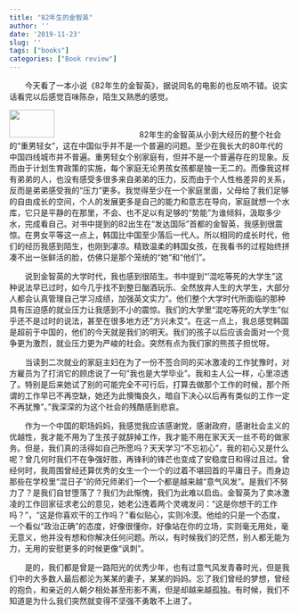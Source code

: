 ```yaml
---
title: "82年生的金智英"
author: ''
date: '2019-11-23'
slug: ''
tags: ["books"]
categories: ["Book review"]
---
```


&emsp;&emsp;今天看了一本小说《82年生的金智英》，据说同名的电影的也反响不错。说实话看完以后感觉百味陈杂，陌生又熟悉的感觉。<!--more-->

![](/post/Zhiying1982_files/Jinzhien.jpg){width=40% height=50px}
&emsp;&emsp;82年生的金智英从小到大经历的整个社会的“重男轻女”，这在中国似乎并不是一个普遍的问题。至少在我长大的80年代的中国四线城市并不普遍。重男轻女个别家庭有，但并不是一个普遍存在的现象。反而由于计划生育政策的实施，每个家庭无论男孩女孩都是独一无二的。而像我这样有弟弟的人，也没有感受多很多来自弟弟的压力，反而由于个人性格差异的关系，反而是弟弟感受我的“压力”更多。我觉得至少在一个家庭里面，父母给了我们足够的自由成长的空间，个人的发展更多是自己的能力和意志在导向，家庭就想一个水库，它只是平静的在那里，不会、也不足以有足够的“势能”为谁倾斜，汲取多少水，完成看自己。对书中提到的82出生在“发达国际”首都的金智英，我感到很震惊。在男女平等这一点上，韩国比中国至少落后一代人。所以相同的成长时代，他们的经历我感到陌生，也刚到凄凉。精致温柔的韩国女孩，在我看书的过程始终拼凑不出一张鲜活的脸，仿佛只是那个笼统的“她”和“他们”。

&emsp;&emsp;说到金智英的大学时代，我也感到很陌生。书中提到“‘混吃等死的大学生”这种说法早已过时，如今几乎找不到整日酗酒玩乐、全然放弃人生的大学生，大部分人都会认真管理自己学习成绩，加强英文实力”。他们整个大学时代所面临的那种具有压迫感的就业压力让我感到不小的震惊。我们的大学里“混吃等死的大学生”似乎还不是过时的说法，甚至在很多地方还”方兴未艾“。在这一点上，我总感觉韩国是超前于中国的，他们的今天就是我们的明天。我们的孩子以后应该会面对一个竞争更为激烈，就业压力更为严峻的社会。突然有点为我们家的熊孩子担忧呀。

&emsp;&emsp;当读到二次就业的家庭主妇在为了一份不签合同的买冰激凌的工作犹豫时，对方雇员为了打消它的顾虑说了一句”我也是大学毕业”。我和主人公一样，心里凉透了。特别是后来她试了别的可能完全不可行后，打算去做那个工作的时候，那个所谓的工作早已不再空缺，她还为此懊悔良久，暗自下决心以后再有类似的工作一定不再犹豫”。”我深深的为这个社会的残酷感到悲哀。

&emsp;&emsp;作为一个中国的职场妈妈，我感觉我应该感谢党，感谢政府，感谢社会主义的优越性，我才能不用为了生孩子就辞掉工作，我才能不用在家天天一丝不苟的做家务。但是，我们真的活得如自己所愿吗？天天学习“不忘初心”，我的初心又是什么呢？曾几何时我们不在争强好胜，再锋利的锋芒也变成了安稳度日和得过且过。曾经何时，我周围曾经还算优秀的女生一个一个的过着不堪回首的平庸日子。而身边那些在学校里“混日子”的师兄师弟们一个一个都是越来越“意气风发”。是我们不努力了？是我们自甘堕落了？我们为此惭愧，我们为此难以启齿。金智英为了卖冰激凌的工作回家征求老公的意见，她老公连着两个灵魂发问：“这是你想干的工作吗？”，“这是你喜欢干的工作吗？”看似贴心，实则冷漠。他给的只是一个态度，一个看似“政治正确”的态度，好像很懂你，好像站在你的立场，实则毫无用处，毫无意义，他并没有想和你解决任何问题。所以，有时候我们的茫然，别人都无能为力，无用的安慰更多的时候更像“讽刺”。

&emsp;&emsp;是的，我们都是曾是一路阳光的优秀少年，也有过意气风发青春时光，但是我们中的大多数人最后都沦为某某的妻子，某某的妈妈。忘了我们曾经的梦想，曾经的抱负，和亲近的人朝夕相处甚至形影不离，但是却越来越孤独。有时候，我们不知道是为什么我们突然就变得不坚强不勇敢不上进了。
